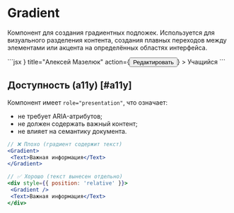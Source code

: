 <Overview>

# Gradient

Компонент для создания градиентных подложек. Используется для визуального разделения контента,
создания плавных переходов между элементами или акцента на определённых областях интерфейса.

</Overview>

<Playground>
  ```jsx
  <Gradient
    mode="overlay"
    to="top"
    style={{ position: 'absolute', top: 0, bottom: 0, left: 0, right: 0 }}
  />
  <Placeholder
    icon={<Avatar size={56} />}
    title="Алексей Мазелюк"
    action={<Button size="m">Редактировать</Button>}
  >
    Учащийся
  </Placeholder>
  ```
</Playground>

## Доступность (a11y) [#a11y]

Компонент имеет `role="presentation"`, что означает:

- не требует ARIA-атрибутов;
- не должен содержать важный контент;
- не влияет на семантику документа.

```jsx
// ❌ Плохо (градиент содержит текст)
<Gradient>
 <Text>Важная информация</Text>
</Gradient>

// ✅ Хорошо (текст вынесен отдельно)
<div style={{ position: 'relative' }}>
 <Gradient />
 <Text>Важная информация</Text>
</div>
```
